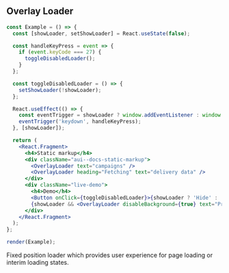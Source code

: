 
## Overlay Loader

```jsx live=true
const Example = () => {
  const [showLoader, setShowLoader] = React.useState(false);

  const handleKeyPress = event => {
    if (event.keyCode === 27) {
      toggleDisabledLoader();
    }
  };

  const toggleDisabledLoader = () => {
    setShowLoader(!showLoader);
  };

  React.useEffect(() => {
    const eventTrigger = showLoader ? window.addEventListener : window.removeEventListener;
    eventTrigger('keydown', handleKeyPress);
  }, [showLoader]);

  return (
    <React.Fragment>
      <h4>Static markup</h4>
      <div className="aui--docs-static-markup">
        <OverlayLoader text="campaigns" />
        <OverlayLoader heading="Fetching" text="delivery data" />
      </div>
      <div className="live-demo">
        <h4>Demo</h4>
        <Button onClick={toggleDisabledLoader}>{showLoader ? 'Hide' : 'Show'} Loader (disabled background)</Button>
        {showLoader && <OverlayLoader disableBackground={true} text="Press esc to hide" />}
      </div>
    </React.Fragment>
  );
};

render(Example);
```

<DesignNotes>
  Fixed position loader which provides user experience for page loading or interim loading states.
</DesignNotes>
<Props componentName="OverlayLoader" />
